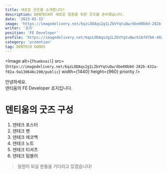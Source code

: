 ```yaml
---
title: 새로운 굿즈를 소개합니다!
description: DENTECH의 새로운 일원을 위한 굿즈를 준비했습니다.
date: '2023-05-12'
image: 'https://imagedelivery.net/6qzLODAqs2g1LZbVYqtuQw/dbe00b0d-282b-432a-f02a-9a130646c200/public'
writer: '죠지'
position: 'FE Developer'
profile: 'https://imagedelivery.net/6qzLODAqs2g1LZbVYqtuQw/61bfd7b6-4020-4d1a-5dce-d05d7872fb00/public'
category: 'promotion'
tag: DENTECH GOODS
---
```


<Image
  alt={`Thumbnail`}
  src={`https://imagedelivery.net/6qzLODAqs2g1LZbVYqtuQw/dbe00b0d-282b-432a-f02a-9a130646c200/public`}
  width={1440}
  height={960}
  priority
/>

안녕하세요.<br/>
덴티움의 FE Developer 죠지입니다.

# 덴티움의 굿즈 구성

1. 덴테크 포스터
2. 덴테크 펜
3. 덴테크 에코백
4. 덴테크 노트
5. 덴테크 티셔츠
6. 덴테크 텀블러

> 일원이 되실 분들을 기다리고 있겠습니다!
